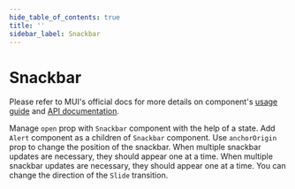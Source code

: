 ```yaml
---
hide_table_of_contents: true
title: ''
sidebar_label: Snackbar
---
```




<h1 className='!m-0'>Snackbar</h1>

<div className='template-bg-color' />

Please refer to MUI's official docs for more details on component's [usage guide](https://mui.com/material-ui/react-snackbar/) and [API documentation](https://mui.com/material-ui/react-snackbar/#api).

<Grid container spacing={6}>
  <Grid size={{ xs: 12, md: 6 }}>
    <CardSnippet
      title='Basic Snackbar'
      code={SourceCodeSnackbarBasic}
    >
      <Typography className='mbe-4'>
        Manage <code>open</code> prop with <code>Snackbar</code> component with the help of a state.
      </Typography>
      <SnackbarBasic />
    </CardSnippet>
  </Grid>
  <Grid size={{ xs: 12, md: 6 }}>
    <CardSnippet
      title='Alert Snackbar'
      code={SourceCodeSnackbarAlert}
    >
      <Typography className='mbe-4'>
        Add <code>Alert</code> component as a children of <code>Snackbar</code> component.
      </Typography>
      <SnackbarAlert />
    </CardSnippet>
  </Grid>
  <Grid size={{ xs: 12, md: 6 }}>
    <CardSnippet
      title='Positioned Snackbar'
      code={SourceCodeSnackbarPositioned}
    >
      <Typography className='mbe-4'>
        Use <code>anchorOrigin</code> prop to change the position of the snackbar.
      </Typography>
      <SnackbarPositioned />
    </CardSnippet>
  </Grid>
  <Grid size={{ xs: 12, md: 6 }}>
    <CardSnippet
      title='Consecutive Snackbars'
      code={SourceCodeSnackbarConsecutive}
    >
      <Typography className='mbe-4'>
        When multiple snackbar updates are necessary, they should appear one at a time.
      </Typography>
      <SnackbarConsecutive />
    </CardSnippet>
  </Grid>
  <Grid size={{ xs: 12, md: 6 }}>
    <CardSnippet
      title='Change Transition'
      code={SourceCodeSnackbarTransition}
    >
      <Typography className='mbe-4'>
        When multiple snackbar updates are necessary, they should appear one at a time.
      </Typography>
      <SnackbarTransition />
    </CardSnippet>
  </Grid>
  <Grid size={{ xs: 12, md: 6 }}>
    <CardSnippet
      title='Control Slide Direction'
      code={SourceCodeSnackbarControlSlideDirection}
    >
      <Typography className='mbe-4'>
        You can change the direction of the <code>Slide</code> transition.
      </Typography>
      <SnackbarControlSlideDirection />
    </CardSnippet>
  </Grid>
</Grid>
